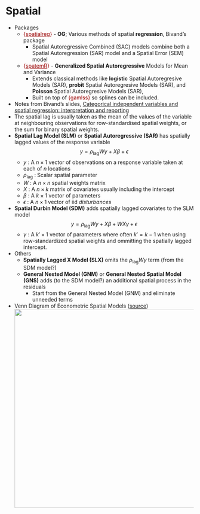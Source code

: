 # Spatial {#sec-reg-spatial .unnumbered}

-   Packages
    -   [{]{style="color: #990000"}[spatialreg](https://r-spatial.github.io/spatialreg/){style="color: #990000"}[}]{style="color: #990000"} - **OG**; Various methods of spatial **regression**, Bivand's package
        -   Spatial Autoregressive Combined (SAC) models combine both a Spatial Autoregression (SAR) model and a Spatial Error (SEM) model
    -   [{]{style="color: #990000"}[spatemR](https://cran.r-project.org/web/packages/spatemR/index.html){style="color: #990000"}[}]{style="color: #990000"} - **Generalized Spatial Autoregressive** Models for Mean and Variance
        -   Extends classical methods like **logistic** Spatial Autoregresive Models (SAR), **probit** Spatial Autoregresive Models (SAR), and **Poisson** Spatial Autoregresive Models (SAR),
        -   Built on top of [{gamlss}]{style="color: #990000"} so splines can be included.
-   Notes from Bivand's slides, [Categorical independent variables and spatial regression: interpretation and reporting](https://rsbivand.github.io/eqc25_talk/bivand_eqc25_pres.pdf)
-   The spatial lag is usually taken as the mean of the values of the variable at neighbouring observations for row-standardised spatial weights, or the sum for binary spatial weights.
-   **Spatial Lag Model (SLM)** or **Spatial Autoregressive (SAR)** has spatially lagged values of the response variable\
    $$
    y = \rho_{\text{lag}}Wy + X\beta + \epsilon
    $$
    -   $y$ : A $n\times 1$ vector of observations on a response variable taken at each of $n$ locations
    -   $\rho_{\text{lag}}$ : Scalar spatial parameter
    -   $W$ : A $n\times n$ spatial weights matrix
    -   $X$ : A $n\times k$ matrix of covariates usually including the intercept
    -   $\beta$ : A $k\times 1$ vector of parameters
    -   $\epsilon$ : A $n\times 1$ vector of iid *disturbances*
-   **Spatial Durbin Model (SDM)** adds spatially lagged covariates to the SLM model\
    $$
    y = \rho_{\text{lag}}Wy + X\beta + WX\gamma + \epsilon
    $$
    -   $\gamma$ : A $k' \times 1$ vector of parameters where often $k' = k - 1$ when using row-standardized spatial weights and ommitting the spatially lagged intercept.
-   Others
    -   **Spatially Lagged X Model (SLX)** omits the $\rho_{\text{lag}}Wy$ term (from the SDM model?)
    -   **General Nested Model (GNM)** or **General Nested Spatial Model (GNS)** adds (to the SDM model?) an additional spatial process in the residuals
        -   Start from the General Nested Model (GNM) and eliminate unneeded terms
-   Venn Diagram of Econometric Spatial Models ([source](https://mstdn.social/@geocaruso/114315287372162927))\
    ![](_resources/Regression-Spatial.resources/econometric-venn-1.png){.lightbox width="532"}
